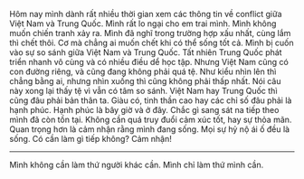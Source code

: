 Hôm nay mình dành rất nhiều thời gian xem các thông tin về conflict giữa Việt Nam và Trung Quốc.
Mình rất lo ngại cho em trai mình. Mình không muốn chiến tranh xảy ra. Mình đã nghĩ trong trường hợp xấu nhất, cùng lắm thì chết thôi.
Cơ mà chẳng ai muốn chết khi có thể sống tốt cả.
Mình bị cuốn vào sự so sánh giữa Việt Nam và Trung Quốc. Tất nhiên Trung Quốc phát triển nhanh vô cùng và có nhiều điều dể học tập.
Nhưng Việt Nam cũng có con đường riêng, và cũng đang không phải quá tệ. Như kiểu nhìn lên thì chẳng bằng ai, nhưng nhìn xuống thì cũng không phải thấp nhất. Nói câu này xong lại thấy tệ vì vẫn có tâm so sánh.
Việt Nam hay Trung Quốc thì cũng đâu phải bản thân ta. Giàu có, tinh thần cao hay các chỉ số đâu phải là hạnh phúc.
Hạnh phúc là bây giờ và ở đây. Chắc gì sang sát na tiếp theo mình đã còn tồn tại.
Không cần quá truy đuổi cảm xúc tốt, hay sự thỏa mãn. Quan trọng hơn là cảm nhận rằng mình đang sống.
Mọi sự hỷ nộ ái ố đều là sống.
Có cần làm gì tiếp không?
Cảm nhận!

---

Mình không cần làm thứ người khác cần. Mình chỉ làm thứ mình cần.
